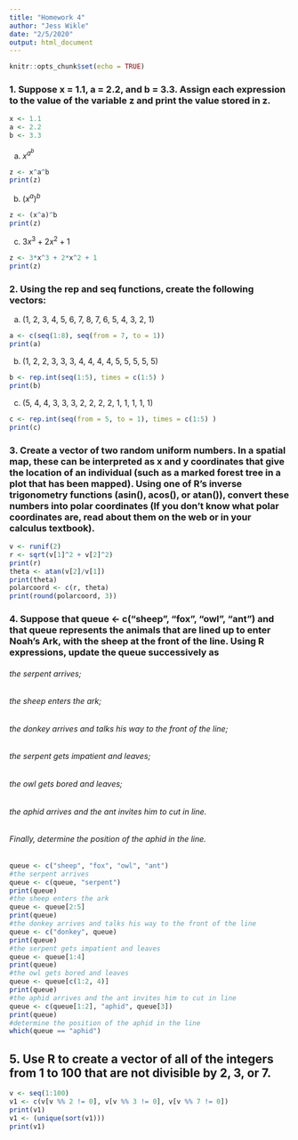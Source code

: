 ```yaml
---
title: "Homework 4"
author: "Jess Wikle"
date: "2/5/2020"
output: html_document
---
```


```r
knitr::opts_chunk$set(echo = TRUE)
```

### 1. Suppose x = 1.1, a = 2.2, and b = 3.3. Assign each expression to the value of the variable z and print the value stored in z.
```r
x <- 1.1
a <- 2.2
b <- 3.3
```

a. $x^{a^b}$

```r
z <- x^a^b
print(z)
```

b. $(x^a)^b$

```r
z <- (x^a)^b
print(z)
```

c. $3x^3 + 2x^2 + 1$
```r
z <- 3*x^3 + 2*x^2 + 1
print(z)
```

### 2. Using the rep and seq functions, create the following vectors:
a. (1, 2, 3, 4, 5, 6, 7, 8, 7, 6, 5, 4, 3, 2, 1)
```r
a <- c(seq(1:8), seq(from = 7, to = 1))
print(a)
```
b. (1, 2, 2, 3, 3, 3, 4, 4, 4, 4, 5, 5, 5, 5, 5)
```r
b <- rep.int(seq(1:5), times = c(1:5) )
print(b)
```
c. (5, 4, 4, 3, 3, 3, 2, 2, 2, 2, 1, 1, 1, 1, 1)
```r
c <- rep.int(seq(from = 5, to = 1), times = c(1:5) )
print(c)
```

### 3. Create a vector of two random uniform numbers. In a spatial map, these can be interpreted as x and y coordinates that give the location of an individual (such as a marked forest tree in a plot that has been mapped). Using one of R’s inverse trigonometry functions (asin(), acos(), or atan()), convert these numbers into polar coordinates (If you don’t know what polar coordinates are, read about them on the web or in your calculus textbook).

```r
v <- runif(2)
r <- sqrt(v[1]^2 + v[2]^2)
print(r)
theta <- atan(v[2]/v[1])
print(theta)
polarcoord <- c(r, theta)
print(round(polarcoord, 3))
```

### 4. Suppose that queue <- c("sheep", "fox", "owl", "ant") and that queue represents the animals that are lined up to enter Noah’s Ark, with the sheep at the front of the line. Using R expressions, update the queue successively as

###### the serpent arrives;   
###### the sheep enters the ark;   
###### the donkey arrives and talks his way to the front of the line;   
###### the serpent gets impatient and leaves;   
###### the owl gets bored and leaves;   
###### the aphid arrives and the ant invites him to cut in line.   
###### Finally, determine the position of the aphid in the line.   

```r
queue <- c("sheep", "fox", "owl", "ant")
#the serpent arrives
queue <- c(queue, "serpent")
print(queue)
#the sheep enters the ark
queue <- queue[2:5]
print(queue)
#the donkey arrives and talks his way to the front of the line
queue <- c("donkey", queue)
print(queue)
#the serpent gets impatient and leaves
queue <- queue[1:4]
print(queue)
#the owl gets bored and leaves
queue <- queue[c(1:2, 4)]
print(queue)
#the aphid arrives and the ant invites him to cut in line
queue <- c(queue[1:2], "aphid", queue[3])
print(queue)
#determine the position of the aphid in the line
which(queue == "aphid")

```
## 5. Use R to create a vector of all of the integers from 1 to 100 that are not divisible by 2, 3, or 7.
```r
v <- seq(1:100)
v1 <- c(v[v %% 2 != 0], v[v %% 3 != 0], v[v %% 7 != 0])
print(v1)
v1 <- (unique(sort(v1)))
print(v1)
```

